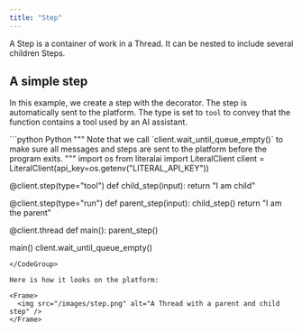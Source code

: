 ```yaml
---
title: "Step"
---
```


A Step is a container of work in a Thread. It can be nested to include several children Steps.

## A simple step

In this example, we create a step with the decorator. The step is automatically sent to the platform. The type is set to `tool` to convey that the function contains a tool used by an AI assistant.


<CodeGroup>
```python Python
"""
Note that we call `client.wait_until_queue_empty()` to make sure all messages and
steps are sent to the platform before the program exits.
"""
import os
from literalai import LiteralClient
client = LiteralClient(api_key=os.getenv("LITERAL_API_KEY"))

@client.step(type="tool")
def child_step(input):
  return "I am child"

@client.step(type="run")
def parent_step(input):
  child_step()
  return "I am the parent"

@client.thread
def main():
  parent_step()

main() 
client.wait_until_queue_empty()
```
</CodeGroup>

Here is how it looks on the platform:

<Frame>
  <img src="/images/step.png" alt="A Thread with a parent and child step" />
</Frame>